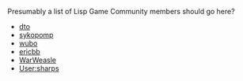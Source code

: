 Presumably a list of Lisp Game Community members should go here?

* [[dto]]
* [[sykopomp]]
* [[wubo]]
* [[ericbb]]
* [[WarWeasle]]
* [[User:sharps]]